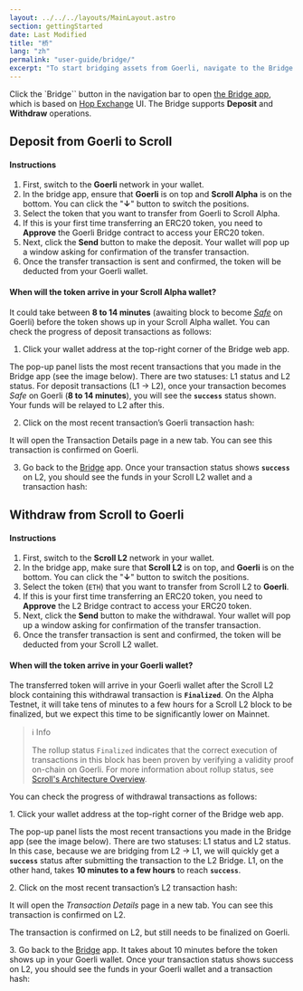 ```yaml
---
layout: ../../../layouts/MainLayout.astro
section: gettingStarted
date: Last Modified
title: "桥"
lang: "zh"
permalink: "user-guide/bridge/"
excerpt: "To start bridging assets from Goerli, navigate to the Bridge app."
---
```



Click the `Bridge`` button in the navigation bar to open [the Bridge app](https://scroll.io/alpha/bridge), which is based on [Hop Exchange]('https://hop.exchange/') UI. The Bridge supports **Deposit** and **Withdraw** operations.

## Deposit from Goerli to Scroll

#### Instructions

1. First, switch to the **Goerli** network in your wallet.&#x20;
2. In the bridge app, ensure that **Goerli** is on top and **Scroll Alpha** is on the bottom. You can click the "**↓**" button to switch the positions.
3. Select the token that you want to transfer from Goerli to Scroll Alpha.&#x20;
4. If this is your first time transferring an ERC20 token, you need to **Approve** the Goerli Bridge contract to access your ERC20 token.
5. Next, click the **Send** button to make the deposit. Your wallet will pop up a window asking for confirmation of the transfer transaction.
6. Once the transfer transaction is sent and confirmed, the token will be deducted from your Goerli wallet.

#### When will the token arrive in your Scroll Alpha wallet?

It could take between **8 to 14 minutes** (awaiting block to become [_Safe_](https://www.alchemy.com/overviews/ethereum-commitment-levels#what-are-ethereum-commitment-levels) on Goerli) before the token shows up in your Scroll Alpha wallet. You can check the progress of deposit transactions as follows:

1. Click your wallet address at the top-right corner of the Bridge web app.&#x20;

<ClickToZoom src={bridge1} />

The pop-up panel lists the most recent transactions that you made in the Bridge app (see the image below). There are two statuses: L1 status and L2 status. For deposit transactions (L1 -> L2), once your transaction becomes _Safe_ on Goerli (**8 to 14 minutes**), you will see the **`success`** status shown. Your funds will be relayed to L2 after this.

2. Click on the most recent transaction’s Goerli transaction hash:

<ClickToZoom src={bridge2} />

It will open the Transaction Details page in a new tab. You can see this transaction is confirmed on Goerli.

<ClickToZoom src={bridge3} />

3. Go back to the [Bridge](https://scroll.io/alpha/bridge) app. Once your transaction status shows **`success`** on L2, you should see the funds in your Scroll L2 wallet and a transaction hash:&#x20;

<ClickToZoom src={bridge4} />

## Withdraw from Scroll to Goerli

#### Instructions

1. First, switch to the **Scroll L2** network in your wallet.&#x20;
2. In the bridge app, make sure that **Scroll L2** is on top, and **Goerli** is on the bottom. You can click the "**↓**" button to switch the positions.
3. Select the token (`ETH`) that you want to transfer from Scroll L2 to **Goerli**.&#x20;
4. If this is your first time transferring an ERC20 token, you need to **Approve** the L2 Bridge contract to access your ERC20 token.
5. Next, click the **Send** button to make the withdrawal. Your wallet will pop up a window asking for confirmation of the transfer transaction.
6. Once the transfer transaction is sent and confirmed, the token will be deducted from your Scroll L2 wallet.

#### When will the token arrive in your Goerli wallet?

The transferred token will arrive in your Goerli wallet after the Scroll L2 block containing this withdrawal transaction is **`Finalized`**. On the Alpha Testnet, it will take tens of minutes to a few hours for a Scroll L2 block to be finalized, but we expect this time to be significantly lower on Mainnet.

> ℹ️ Info
>
> The rollup status `Finalized` indicates that the correct execution of transactions in this block has been proven by verifying a validity proof on-chain on Goerli. For more information about rollup status, see [Scroll's Architecture Overview](https://scroll.mirror.xyz/nDAbJbSIJdQIWqp9kn8J0MVS4s6pYBwHmK7keidQs-k).

You can check the progress of withdrawal transactions as follows:

1\. Click your wallet address at the top-right corner of the Bridge web app.&#x20;

<ClickToZoom src={bridge5} />

The pop-up panel lists the most recent transactions you made in the Bridge app (see the image below). There are two statuses: L1 status and L2 status. In this case, because we are bridging from L2 -> L1, we will quickly get a **`success`** status after submitting the transaction to the L2 Bridge. L1, on the other hand, takes **10 minutes to a few hours** to reach **`success`**.

2\. Click on the most recent transaction’s L2 transaction hash:

<ClickToZoom src={bridge6} />

It will open the _Transaction Details_ page in a new tab. You can see this transaction is confirmed on L2.

<ClickToZoom src={bridge7} />

The transaction is confirmed on L2, but still needs to be finalized on Goerli.

3\. Go back to the [Bridge](https://scroll.io/alpha/bridge) app. It takes about 10 minutes before the token shows up in your Goerli wallet. Once your transaction status shows success on L2, you should see the funds in your Goerli wallet and a transaction hash:

<ClickToZoom src={bridge8} />
